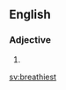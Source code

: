 ==English==

===Adjective===
{{head|en|adjective superlative form}}

# {{en-superlative of|breathy}}

[[sv:breathiest]]